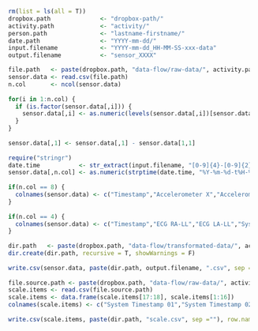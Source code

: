 ```r
  rm(list = ls(all = T))
  dropbox.path              <- "dropbox-path/"
  activity.path             <- "activity/" 
  person.path               <- "lastname-firstname/"
  date.path                 <- "YYYY-mm-dd/"  
  input.filename            <- "YYYY-mm-dd_HH-MM-SS-xxx-data"
  output.filename           <- "sensor_XXXX"
```

```r
  file.path   <- paste(dropbox.path, "data-flow/raw-data/", activity.path, person.path, date.path, input.filename, ".csv", sep ="")
  sensor.data <- read.csv(file.path)
  n.col       <- ncol(sensor.data)
  
  for(i in 1:n.col) {
    if (is.factor(sensor.data[,i])) {
      sensor.data[,i] <- as.numeric(levels(sensor.data[,i])[sensor.data[,i]])
    }
  }
  
  sensor.data[,1] <- sensor.data[,1] - sensor.data[1,1]
  
  require("stringr")
  date.time           <- str_extract(input.filename, "[0-9]{4}-[0-9]{2}-[0-9]{2}-t[0-9]{2}-[0-9]{2}-[0-9]{2}")
  sensor.data[,n.col] <- as.numeric(strptime(date.time, "%Y-%m-%d-t%H-%M-%S", tz = "Europe/Berlin")) * 1000 + sensor.data[,1]
  
  if(n.col == 8) {
    colnames(sensor.data) <- c("Timestamp","Accelerometer X","Accelerometer Y","Accelerometer Z","Gyroscope X","Gyroscope Y","Gyroscope Z","System Timestamp")
  }
  
  if(n.col == 4) {
    colnames(sensor.data) <- c("Timestamp","ECG RA-LL","ECG LA-LL","System Timestamp")
  }
  
  dir.path   <- paste(dropbox.path, "data-flow/transformated-data/", activity.path, person.path, gsub("-t", "_", date.time), "/", sep ="")
  dir.create(dir.path, recursive = T, showWarnings = F)
  
  write.csv(sensor.data, paste(dir.path, output.filename, ".csv", sep =""), row.names = F)
  
  file.source.path <- paste(dropbox.path, "data-flow/raw-data/", activity.path, person.path, date.path, date.time, "-fss-data.csv", sep ="")
  scale.items <- read.csv(file.source.path)
  scale.items <- data.frame(scale.items[17:18], scale.items[1:16])
  colnames(scale.items) <- c("System Timestamp 01","System Timestamp 02","Item 01","Item 02","Item 03","Item 04","Item 05","Item 06","Item 07","Item 08","Item 09","Item 10","Item 11","Item 12","Item 13","Item 14","Item 15","Item 16")
  
  write.csv(scale.items, paste(dir.path, "scale.csv", sep =""), row.names = F)
```